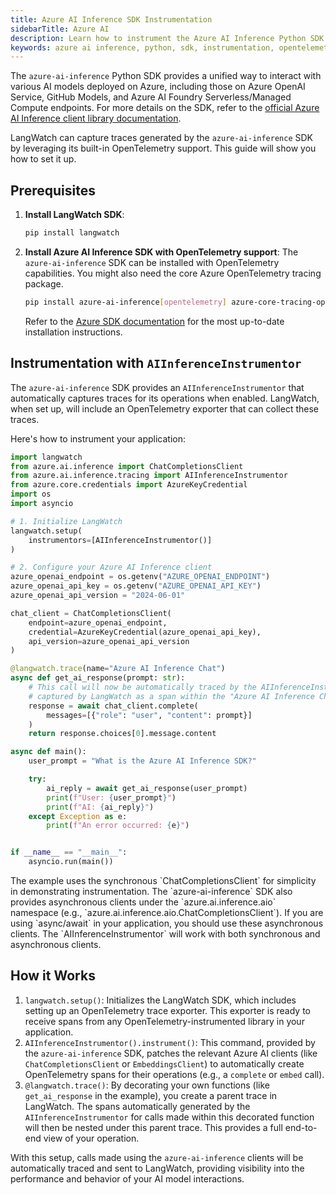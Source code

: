 ```yaml
---
title: Azure AI Inference SDK Instrumentation
sidebarTitle: Azure AI
description: Learn how to instrument the Azure AI Inference Python SDK with LangWatch.
keywords: azure ai inference, python, sdk, instrumentation, opentelemetry, langwatch, tracing
---
```


The `azure-ai-inference` Python SDK provides a unified way to interact with various AI models deployed on Azure, including those on Azure OpenAI Service, GitHub Models, and Azure AI Foundry Serverless/Managed Compute endpoints. For more details on the SDK, refer to the [official Azure AI Inference client library documentation](https://learn.microsoft.com/en-us/python/api/overview/azure/ai-inference-readme?view=azure-python-preview).

LangWatch can capture traces generated by the `azure-ai-inference` SDK by leveraging its built-in OpenTelemetry support. This guide will show you how to set it up.

## Prerequisites

1.  **Install LangWatch SDK**:
    ```bash
    pip install langwatch
    ```

2.  **Install Azure AI Inference SDK with OpenTelemetry support**:
    The `azure-ai-inference` SDK can be installed with OpenTelemetry capabilities. You might also need the core Azure OpenTelemetry tracing package.
    ```bash
    pip install azure-ai-inference[opentelemetry] azure-core-tracing-opentelemetry
    ```
    Refer to the [Azure SDK documentation](https://learn.microsoft.com/en-us/python/api/overview/azure/ai-inference-readme?view=azure-python-preview#install-the-package) for the most up-to-date installation instructions.

## Instrumentation with `AIInferenceInstrumentor`

The `azure-ai-inference` SDK provides an `AIInferenceInstrumentor` that automatically captures traces for its operations when enabled. LangWatch, when set up, will include an OpenTelemetry exporter that can collect these traces.

Here's how to instrument your application:

```python
import langwatch
from azure.ai.inference import ChatCompletionsClient
from azure.ai.inference.tracing import AIInferenceInstrumentor
from azure.core.credentials import AzureKeyCredential
import os
import asyncio

# 1. Initialize LangWatch
langwatch.setup(
    instrumentors=[AIInferenceInstrumentor()]
)

# 2. Configure your Azure AI Inference client
azure_openai_endpoint = os.getenv("AZURE_OPENAI_ENDPOINT")
azure_openai_api_key = os.getenv("AZURE_OPENAI_API_KEY")
azure_openai_api_version = "2024-06-01"

chat_client = ChatCompletionsClient(
    endpoint=azure_openai_endpoint,
    credential=AzureKeyCredential(azure_openai_api_key),
    api_version=azure_openai_api_version
)

@langwatch.trace(name="Azure AI Inference Chat")
async def get_ai_response(prompt: str):
    # This call will now be automatically traced by the AIInferenceInstrumentor and
    # captured by LangWatch as a span within the "Azure AI Inference Chat" trace.
    response = await chat_client.complete(
        messages=[{"role": "user", "content": prompt}]
    )
    return response.choices[0].message.content

async def main():
    user_prompt = "What is the Azure AI Inference SDK?"

    try:
        ai_reply = await get_ai_response(user_prompt)
        print(f"User: {user_prompt}")
        print(f"AI: {ai_reply}")
    except Exception as e:
        print(f"An error occurred: {e}")


if __name__ == "__main__":
    asyncio.run(main())

```

<Note>
The example uses the synchronous `ChatCompletionsClient` for simplicity in demonstrating instrumentation. The `azure-ai-inference` SDK also provides asynchronous clients under the `azure.ai.inference.aio` namespace (e.g., `azure.ai.inference.aio.ChatCompletionsClient`). If you are using `async/await` in your application, you should use these asynchronous clients. The `AIInferenceInstrumentor` will work with both synchronous and asynchronous clients.
</Note>

## How it Works

1.  `langwatch.setup()`: Initializes the LangWatch SDK, which includes setting up an OpenTelemetry trace exporter. This exporter is ready to receive spans from any OpenTelemetry-instrumented library in your application.
2.  `AIInferenceInstrumentor().instrument()`: This command, provided by the `azure-ai-inference` SDK, patches the relevant Azure AI clients (like `ChatCompletionsClient` or `EmbeddingsClient`) to automatically create OpenTelemetry spans for their operations (e.g., a `complete` or `embed` call).
3.  `@langwatch.trace()`: By decorating your own functions (like `get_ai_response` in the example), you create a parent trace in LangWatch. The spans automatically generated by the `AIInferenceInstrumentor` for calls made within this decorated function will then be nested under this parent trace. This provides a full end-to-end view of your operation.

With this setup, calls made using the `azure-ai-inference` clients will be automatically traced and sent to LangWatch, providing visibility into the performance and behavior of your AI model interactions.
